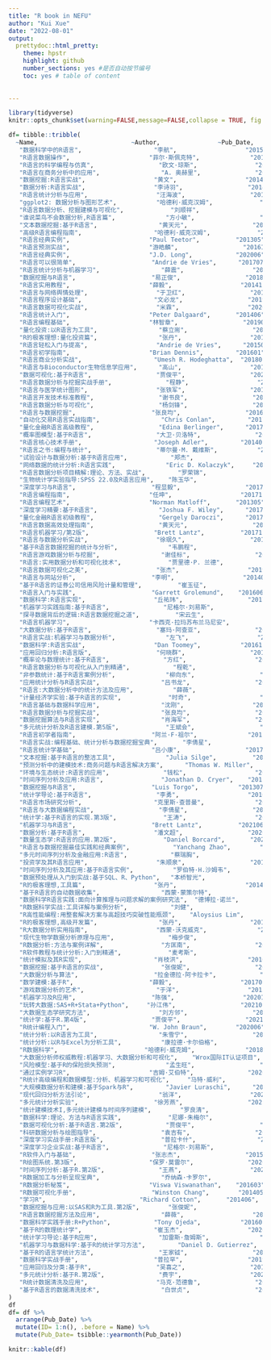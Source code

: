 ```yaml
---
title: "R book in NEFU"
author: "Kui Xue"
date: "2022-08-01"
output:
  prettydoc::html_pretty:
    theme: hpstr
    highlight: github
    number_sections: yes #是否自动按节编号
    toc: yes # table of content
   
 
---
```


```r
library(tidyverse)
knitr::opts_chunk$set(warning=FALSE,message=FALSE,collapse = TRUE, fig.align="center",fig.width = 8)
```

<!-- include= FALSE, hide code chunk above. -->




```r
df= tibble::tribble(
  ~Name,                          ~Author,                ~Pub_Date, 
   "数据科学中的R语言",                    "李航",                   "201507", 
   "R语言数据操作",                      "菲尔·斯佩克特",              "201107", 
   "R语言的科学编程与仿真",                  "欧文·琼斯",                "201412", 
   "R语言在商务分析中的应用",                 "A. 奥赫里",               "201606", 
   "数据挖掘:R语言实战",                   "黄文",                   "201406", 
   "数据分析:R语言实战",                   "李诗羽",                  "201408", 
   "R语言统计分析与应用",                   "汪海波",                  "201804", 
   "ggplot2: 数据分析与图形艺术",           "哈德利·威克汉姆",             "201811", 
   "R语言数据分析、挖掘建模与可视化",             "刘顺祥",                  "202101", 
   "谁说菜鸟不会数据分析,R语言篇",              "方小敏",                  "202006", 
   "文本数据挖掘:基于R语言",                 "黄天元",                  "202104", 
   "高级R语言编程指南",                    "哈德利·威克汉姆",             "202008", 
   "R语言经典实例",                      "Paul Teetor",          "201305", 
   "R语言预测实战",                      "游皓麟",                  "201610", 
   "R语言经典实例",                      "J.D. Long",            "202006", 
   "R语言可以很简单",                     "Andrie de Vries",      "201707", 
   "R语言统计分析与机器学习",                 "薛震",                   "202002", 
   "数据挖掘与R语言",                     "易正俊",                  "201801", 
   "R语言实用教程",                      "薛毅",                   "201410", 
   "R语言与网络舆情处理",                   "于卫红",                  "201801", 
   "R语言程序设计基础",                    "文必龙",                  "201904", 
   "R语言数据可视化实战",                   "米霖",                   "202011", 
   "R语言统计入门",                      "Peter Dalgaard",       "201406", 
   "R语言编程基础",                      "林智章",                  "201901", 
   "量化投资:以R语言为工具",                 "蔡立耑",                  "201601", 
   "R的极客理想:量化投资篇",                 "张丹",                   "201801", 
   "R语言轻松入门与提高",                   "Andrie de Vries",      "201505", 
   "R语言初学指南",                      "Brian Dennis",         "201601", 
   "R语言商业分析实战",                    "Umesh R. Hodeghatta",  "201802", 
   "R语言与Bioconductor生物信息学应用",      "高山",                   "201401", 
   "数据可视化:基于R语言",                  "贾俊平",                  "202006", 
   "R语言数据分析与挖掘实战手册",               "程静",                   "201906", 
   "R语言与医学统计图形",                   "张铁军",                  "201802", 
   "R语言开发技术标准教程",                  "谢书良",                  "202012", 
   "R语言数据分析与可视化",                  "杨剑锋",                  "202201", 
   "R语言与数据挖掘",                     "张良均",                  "201606", 
   "自动化交易R语言实战指南",                 "Chris Conlan",         "201708", 
   "量化金融R语言高级教程",                  "Edina Berlinger",      "201705", 
   "概率图模型:基于R语言",                  "大卫·贝洛特",               "201801", 
   "R语言核心技术手册",                    "Joseph Adler",         "201407", 
   "R语言之书:编程与统计",                  "蒂尔曼·M. 戴维斯",           "201905", 
   "试验设计与数据分析:基于R语言应用",            "郑杰",                   "201608", 
   "网络数据的统计分析:R语言实践",              "Eric D. Kolaczyk",     "201606", 
   "R语言数据分析项目精解:理论、方法、实战",         "罗荣锦",                  "201708", 
   "生物统计学实验指导:SPSS 22.0及R语言应用",    "陈玉华",                  "202105", 
   "深度学习与R语言",                     "程显毅",                  "201706", 
   "R语言编程指南",                      "任坤",                   "201710", 
   "R语言编程艺术",                      "Norman Matloff",       "201305", 
   "深度学习精要:基于R语言",                 "Joshua F. Wiley",      "201709", 
   "量化金融R语言初级教程",                  "Gergely Daroczi",      "201705", 
   "R语言数据高效处理指南",                  "黄天元",                  "201909", 
   "R语言机器学习/第2版",                  "Brett Lantz",          "201711", 
   "R语言与数据分析实战",                   "徐珉久",                  "201701", 
   "基于R语言数据挖掘的统计与分析",              "韦鹏程",                  "201712", 
   "R语言游戏数据分析与挖掘",                 "谢佳标",                  "201707", 
   "R语言:实用数据分析和可视化技术",             "贾里德·P. 兰德",            "202001", 
   "R语言数据可视化之美",                   "张杰",                   "201905", 
   "R语言与网站分析",                     "李明",                   "201404", 
   "基于R语言的证券公司信用风险计量和管理",          "崔玉征",                  "201708", 
   "R语言入门与实践",                     "Garrett Grolemund",    "201606", 
   "数据科学:R语言实现",                   "丘祐玮",                  "201706", 
   "机器学习实践指南:基于R语言",               "尼格尔·刘易斯",              "201804", 
   "探寻数据背后的逻辑:R语言数据挖掘之道",          "宋云生",                  "201808", 
   "R语言机器学习",                      "卡西克·拉玛苏布兰马尼安",         "202001", 
   "大数据分析:基于R语言",                  "塞玛·阿查亚",               "202008", 
   "R语言实战:机器学习与数据分析",              "左飞",                   "201605", 
   "数据科学:R语言实战",                   "Dan Toomey",           "201611", 
   "应用回归分析:R语言版",                  "何晓群",                  "201707", 
   "概率论与数理统计:基于R语言",               "方红",                   "202007", 
   "R语言数据分析与可视化从入门到精通",            "程乾",                   "202010", 
   "非参数统计:基于R语言案例分析",              "柳向东",                  "201502", 
   "应用统计分析与R语言实战",                 "吕书龙",                  "201711", 
   "R语言:大数据分析中的统计方法及应用",           "薛薇",                   "201807", 
   "计量经济学实验:基于R语言的实现",             "时奇",                   "202006", 
   "R语言基础与数据科学应用",                 "沈刚",                   "201807", 
   "R语言数据分析与挖掘实战",                 "张良均",                  "201510", 
   "数据挖掘算法与R语言实现",                 "肖海军",                  "201811", 
   "多元统计分析及R语言建模.第5版",             "王斌会",                  "202001", 
   "R语言初学者指南",                     "阿兰·F·祖尔",              "201109", 
   "R语言实战:编程基础、统计分析与数据挖掘宝典",       "李倩星",                  "201603", 
   "R语言统计学基础",                     "吕小康",                  "201702", 
   "文本挖掘:基于R语言的整洁工具",              "Julia Silge",          "201803", 
   "预测分析中的建模技术:商务问题与R语言解决方案",      "Thomas W. Miller",     "201607", 
   "环境与生态统计:R语言的应用",               "钱松",                   "201107", 
   "时间序列分析及应用:R语言",                "Jonathan D. Cryer",    "201101", 
   "数据挖掘与R语言",                     "Luis Torgo",           "201307", 
   "统计学导论:基于R语言",                  "李勇",                   "201609", 
   "R语言市场研究分析",                    "克里斯·查普曼",              "201610", 
   "R语言与大数据编程实战",                  "李倩星",                  "201709", 
   "统计学:基于R语言的实现.第3版",             "王涛",                   "202007", 
   "机器学习与R语言",                     "Brett Lantz",          "202106", 
   "数据分析:基于R语言",                   "潘文超",                  "202009", 
   "数量生态学:R语言的应用.第2版",             "Daniel Borcard",       "202005", 
   "R语言与数据挖掘最佳实践和经典案例",            "Yanchang Zhao",        "201409", 
   "多元时间序列分析及金融应用:R语言",            "蔡瑞胸",                  "201608", 
   "投资学及其R语言应用",                   "朱顺泉",                  "201603", 
   "时间序列分析及其应用:基于R语言实例",           "罗伯特·H.沙姆韦",            "202008", 
   "数据预处理从入门到实战:基于SQL、R、Python",   "本桥智光",                 "202102", 
   "R的极客理想,工具篇",                   "张丹",                   "201408", 
   "基于R语言的自动数据收集",                 "西蒙·蒙策尔特",              "201603", 
   "数据科学R语言实践:面向计算推理与问题求解的案例研究法",  "德博拉·诺兰",               "201706", 
   "R数据科学实战:工具详解与案例分析",            "刘健",                   "201907", 
   "R高性能编程:用整套解决方案与高超技巧突破性能瓶颈",    "Aloysius Lim",         "201512", 
   "R的极客理想,高级开发篇",                 "张丹",                   "201507", 
   "R大数据分析实用指南",                   "西蒙·沃克威克",              "201905", 
   "现代生物学数据分析原理与应用",               "梅步俊",                  "201911", 
   "R数据分析:方法与案例详解",                "方匡南",                  "201502", 
   "R软件教程与统计分析:入门到精通",             "麦考斯",                  "201504", 
   "统计模拟及其R实现",                    "肖枝洪",                  "201004", 
   "数据挖掘:基于R语言的实战",                "张俊妮",                  "202101", 
   "大数据分析与算法",                     "拉金德拉·阿卡拉卡",            "201810", 
   "数学建模:基于R",                     "薛毅",                   "201707", 
   "游戏数据分析的艺术",                    "于洋",                   "201509", 
   "机器学习及R应用",                     "陈强",                   "202011", 
   "玩转大数据:SAS+R+Stata+Python",     "孙江伟",                  "202106", 
   "大数据生态学研究方法",                   "刘方邻",                  "202103", 
   "统计学:基于R.第4版",                  "贾俊平",                  "202101", 
   "R统计编程入门",                      "W. John Braun",        "202006", 
   "统计分析:以R语言为工具",                 "朱雪宁",                  "202108", 
   "统计分析:以R与Excel为分析工具",           "康拉德·卡尔伯格",             "201906", 
   "R数据科学",                        "哈德利·威克姆",              "201808", 
   "大数据分析师权威教程:机器学习、大数据分析和可视化",    "Wrox国际IT认证项目",         "201708", 
   "风险模型:基于R的保险损失预测",              "孟生旺",                  "201709", 
   "通过实例学习R",                      "吉姆·艾伯特",               "202001", 
   "R统计高级编程和数据模型:分析、机器学习和可视化",     "马特·威利",                "202007", 
   "大规模数据分析和建模:基于Spark与R",         "Javier Luraschi",      "202007", 
   "现代回归分析方法引论",                   "翁洋",                   "202010", 
   "多元统计分析实验",                     "徐芳燕",                  "202103", 
   "统计建模技术I,多元统计建模与时间序列建模",        "罗良清",                  "202106", 
   "数据科学:理论、方法与R语言实践",             "尼娜·朱梅尔",               "201603", 
   "数据可视化分析:基于R语言.第2版",            "贾俊平",                  "202105", 
   "科研数据分析与绘图指导",                  "袁吉有",                  "202011", 
   "深度学习实战手册:R语言版",                "普拉卡什",                 "202001", 
   "深度学习企业实战:基于R语言",               "尼格尔·刘易斯",              "201906", 
   "R软件入门与基础",                     "张志杰",                  "201504", 
   "R绘图系统.第3版",                    "保罗·莫雷尔",               "202012", 
   "时间序列分析:基于R.第2版",               "王燕",                   "202006", 
   "R数据加工与分析呈现宝典",                 "乔纳森·卡罗尔",              "201909", 
   "R数据分析秘笈",                      "Viswa Viswanathan",    "201603", 
   "R数据可视化手册",                     "Winston Chang",        "201405", 
   "学习R",                          "Richard Cotton",       "201406", 
   "数据挖掘与应用:以SAS和R为工具.第2版",        "张俊妮",                  "201810", 
   "R语言数据挖掘方法及应用",                 "薛薇",                   "201604", 
   "数据科学实践手册:R+Python",            "Tony Ojeda",           "201608", 
   "基于R的数理统计学",                    "崔玉杰",                  "202004", 
   "统计学习导论:基于R应用",                 "加雷斯·詹姆斯",              "201505", 
   "机器学习与数据科学:基于R的统计学习方法",         "Daniel D. Gutierrez",  "201706", 
   "基于R的语言学统计方法",                  "王家钺",                  "201910", 
   "数据科学实战手册",                     "普拉罕",                  "201901", 
   "应用回归及分类:基于R",                  "吴喜之",                  "201601", 
   "多元统计分析:基于R.第2版",               "费宇",                   "202004", 
   "R统计数据清洗及应用",                   "马克·范德鲁",               "201906", 
   "基于R语言的数据清洗技术",                 "白世贞",                  "202203"
)
df
df= df %>% 
  arrange(Pub_Date) %>% 
  mutate(ID= 1:n(), .before = Name) %>% 
  mutate(Pub_Date= tsibble::yearmonth(Pub_Date))
```



```r
knitr::kable(df)
```

